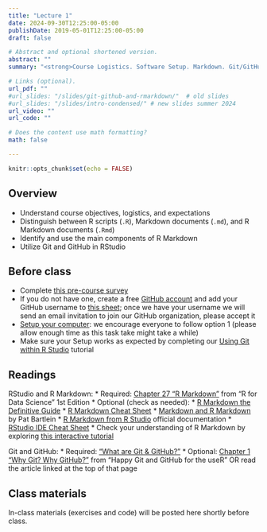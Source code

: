 ```yaml
---
title: "Lecture 1"
date: 2024-09-30T12:25:00-05:00
publishDate: 2019-05-01T12:25:00-05:00
draft: false

# Abstract and optional shortened version.
abstract: ""
summary: "<strong>Course Logistics. Software Setup. Markdown. Git/GitHub in RStudio.</strong>"

# Links (optional).
url_pdf: ""
#url_slides: "/slides/git-github-and-rmarkdown/"  # old slides
#url_slides: "/slides/intro-condensed/" # new slides summer 2024
url_video: ""
url_code: ""

# Does the content use math formatting?
math: false

---
```



```r
knitr::opts_chunk$set(echo = FALSE)
```

## Overview 

* Understand course objectives, logistics, and expectations
* Distinguish between R scripts (`.R`), Markdown documents (`.md`), and R Markdown documents (`.Rmd`)
* Identify and use the main components of R Markdown
* Utilize Git and GitHub in RStudio


## Before class

* Complete [this pre-course survey](https://forms.gle/ypujHgoPino1ndfx9)
* If you do not have one, create a free [GitHub account](https://happygitwithr.com/github-acct) and add your GitHub username to [this sheet](https://docs.google.com/spreadsheets/d/1M5crNtuDO-X8UrqwvTA-ekbPom-j7NO-Y5dzvDKY7-I/edit?usp=sharing); once we have your username we will send an email invitation to join our GitHub organization, please accept it
* [Setup your computer](https://computing-soc-sci.netlify.app/setup/): we encourage everyone to follow option 1 (please allow enough time as this task take might take a while)
* Make sure your Setup works as expected by completing our [Using Git within R Studio](/setup/git/git-with-rstudio) tutorial


## Readings

RStudio and R Markdown:
* Required: [Chapter 27 "R Markdown"](https://r4ds.had.co.nz/r-markdown.html) from "R for Data Science" 1st Edition
* Optional (check as needed):
  * [R Markdown the Definitive Guide](https://bookdown.org/yihui/rmarkdown/)
  * [R Markdown Cheat Sheet](https://www.rstudio.com/wp-content/uploads/2015/02/rmarkdown-cheatsheet.pdf)
  * [Markdown and R Markdown](https://pjbartlein.github.io/REarthSysSci/markdown.html) by Pat Bartlein
  * [R Markdown from R Studio](https://rmarkdown.rstudio.com/lesson-1.html) official documentation
  * [RStudio IDE Cheat Sheet](https://raw.githubusercontent.com/rstudio/cheatsheets/main/rstudio-ide.pdf)
  * Check your understanding of R Markdown by exploring [this interactive tutorial]( https://commonmark.org/help/)

Git and GitHub:
* Required: ["What are Git & GitHub?"](https://computing-soc-sci.netlify.app/faq/what-are-git-github/)
* Optional: [Chapter 1 "Why Git? Why GitHub?"](https://happygitwithr.com/big-picture) from "Happy Git and GitHub for the useR" OR read the article linked at the top of that page


## Class materials

In-class materials (exercises and code) will be posted here shortly before class.

<!--
* Run the code below in your console to download today’s materials: `usethis::use_course("css-materials/intro")`[^local]
-->

[^local]: If you are using R Workbench, ignore this note. If you are using R from your local machine: first install the package by typing in your console `install.packages("usethis")`; then load it with `library(usethis)`; finally run the code.



<!--
THE FALL VERSION OF THE COURSE WILL COVER THIS LECTURE IN TWO, AS FOLLOWS
LECTURE 1: intro to the course and logistics + intro CSS (more in depth with notes and readings, which I cut from the Summer version) + software set up
LECTURE 2: what is covered here without the intro to the course
-->
